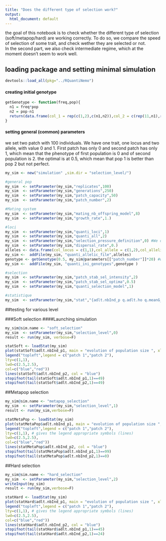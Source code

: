 ```yaml
---
title: "Does the different type of selection work?"
output:
  html_document: default
---
```


the goal of this notebook is to check whether the different type of selection (soft/metapop/hard) are working correctly. To do so, we compare the speed of selection of some trait, and check wether they are selected or not.   
In the second part, we also check intermediate regime, which at the moment doesn't seem to work well. 


## loading package and setting minimal simulation
```r
devtools::load_all(pkg="../RQuantiNemo")
```

#### creating initial genotype
```r
getGenotype <- function(freq,pop){
  n1 = freq*pop
  n2 = pop-n1
  return(data.frame(col_1 = rep(c(1,2),c(n1,n2)),col_2 = c(rep(11,n1),rep(22,n2))))
}
```

#### setting general (common) parameters
we set two patch with 100 individuals. We have one trait, one locus and two allele, with value 0 and 1. First patch has only 0 and second patch has only 1, which mean that the phenotype of first population is 0 and of second population is 2. 
the optimal is at 0.5, which mean that pop 1 is better than pop 2 but not perfect. 
```r
my_sim <- new("simulation" ,sim.dir = "selection_level/")

#general pop
my_sim  <- setParameter(my_sim,"replicates",100)
my_sim  <- setParameter(my_sim,"generations",250)
my_sim  <- setParameter(my_sim,"patch_capacity",50)
my_sim  <- setParameter(my_sim,"patch_number",2)

#Mating system
my_sim  <- setParameter(my_sim,"mating_nb_offspring_model",8)
my_sim  <- setParameter(my_sim,"growth_rate",1.)

#loci
my_sim  <- setParameter(my_sim,"quanti_loci",1)
my_sim  <- setParameter(my_sim,"quanti_all",2)
my_sim  <- setParameter(my_sim,"selection_pressure_definition",0) #We define selection at patch level
my_sim  <- setParameter(my_sim,"dispersal_rate",0.) 
alleles <- data.frame(col_locus = c(1,1),col_allele = c(1,2),col_allelic_value = c(0, 1))
my_sim <-  addFile(my_sim, "quanti_allelic_file",alleles)
genotype <- getGenotype(0.5, my_sim@parameters[["patch_number"]]*20) #we fix 20 individual per patch here!
my_sim <-  addFile(my_sim, "quanti_ini_genotypes",genotype )

#selection
my_sim  <- setParameter(my_sim,"patch_stab_sel_intensity",2)
my_sim  <- setParameter(my_sim,"patch_stab_sel_optima",0.5)
my_sim  <- setParameter(my_sim,"quanti_selection_model",1)

#statistique
my_sim  <- setParameter(my_sim,"stat","{adlt.nbInd_p q.adlt.ho q.meanG_p }")
```

##testing for various level

###Soft selection
####Launching simulation
```r
my_sim@sim.name <- "soft_selection"
my_sim  <- setParameter(my_sim,"selection_level",0)
result <- run(my_sim, verbose=F)
```

```r
statSoft <- loadStat(my_sim)
plot(statSoft$adlt.nbInd_p1, main = "evolution of population size ", xlab = "generation", ylab = "nb. Individual", type = "l", col = "red", ylim = c(0,55))
legend("topleft",legend = c("patch 1","patch 2"),
lty=c(1,1),
lwd=c(2.5,2.5),
col=c("blue","red")) 
lines(statSoft$adlt.nbInd_p2, col = "blue")
stopifnot(tail(statSoft$adlt.nbInd_p1,1)==49)
stopifnot(tail(statSoft$adlt.nbInd_p2,1)==49)
```




##Metapop selection
```r
my_sim@sim.name <- "metapop_selection"
my_sim  <- setParameter(my_sim,"selection_level",1)
result <- run(my_sim,verbose=F)
```

```r
statMetaPop <- loadStat(my_sim)
plot(statMetaPop$adlt.nbInd_p1, main = "evolution of population size ", xlab = "generation", ylab = "nb. Individual", type = "l", col = "red", ylim = c(0,100))
legend("topleft",legend = c("patch 1","patch 2"),
lty=c(1,1), # gives the legend appropriate symbols (lines)
lwd=c(2.5,2.5),
col=c("blue","red")) 
lines(statMetaPop$adlt.nbInd_p2, col = "blue")
stopifnot(tail(statMetaPop$adlt.nbInd_p1,1)==99)
stopifnot(tail(statMetaPop$adlt.nbInd_p2,1)==0)
```
##Hard selection
```r
my_sim@sim.name <- "hard_selection"
my_sim  <- setParameter(my_sim,"selection_level",2)
writeInput(my_sim)
result <- run(my_sim,verbose=F)
```

```r
statHard <- loadStat(my_sim)
plot(statHard$adlt.nbInd_p1, main = "evolution of population size ", xlab = "generation", ylab = "nb. Individual", type = "l", col = "red", ylim = c(0,100))
legend("topleft",legend = c("patch 1","patch 2"),
lty=c(1,1), # gives the legend appropriate symbols (lines)
lwd=c(2.5,2.5),
col=c("blue","red")) 
lines(statHard$adlt.nbInd_p2, col = "blue")
stopifnot(tail(statHard$adlt.nbInd_p1,1)==45)
stopifnot(tail(statHard$adlt.nbInd_p2,1)==24)
```
